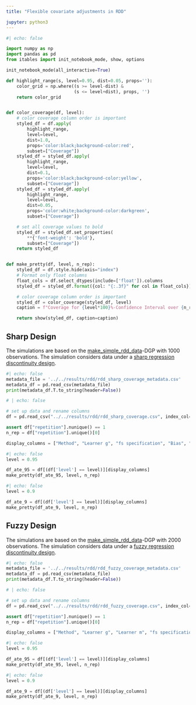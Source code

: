 ```yaml
---
title: "Flexible covariate adjustments in RDD"

jupyter: python3
---
```



```python
#| echo: false

import numpy as np
import pandas as pd
from itables import init_notebook_mode, show, options

init_notebook_mode(all_interactive=True)

def highlight_range(s, level=0.95, dist=0.05, props=''):
    color_grid = np.where((s >= level-dist) &
                          (s <= level+dist), props, '')
    return color_grid


def color_coverage(df, level):
    # color coverage column order is important
    styled_df = df.apply(
        highlight_range,
        level=level,
        dist=1.0,
        props='color:black;background-color:red',
        subset=["Coverage"])
    styled_df = styled_df.apply(
        highlight_range,
        level=level,
        dist=0.1,
        props='color:black;background-color:yellow',
        subset=["Coverage"])
    styled_df = styled_df.apply(
        highlight_range,
        level=level,
        dist=0.05,
        props='color:white;background-color:darkgreen',
        subset=["Coverage"])

    # set all coverage values to bold
    styled_df = styled_df.set_properties(
        **{'font-weight': 'bold'},
        subset=["Coverage"])
    return styled_df


def make_pretty(df, level, n_rep):
    styled_df = df.style.hide(axis="index")
    # Format only float columns
    float_cols = df.select_dtypes(include=['float']).columns
    styled_df = styled_df.format({col: "{:.3f}" for col in float_cols})

    # color coverage column order is important
    styled_df = color_coverage(styled_df, level)
    caption = f"Coverage for {level*100}%-Confidence Interval over {n_rep} Repetitions"

    return show(styled_df, caption=caption)
```

## Sharp Design

The simulations are based on the [make_simple_rdd_data](https://docs.doubleml.org/stable/api/generated/doubleml.rdd.datasets.make_simple_rdd_data.html#doubleml.rdd.datasets.make_simple_rdd_data)-DGP with $1000$ observations. The simulation considers data under a [sharp regression discontinuity design](https://docs.doubleml.org/stable/guide/models.html#sharp-regression-discontinuity-design).

::: {.callout-note title="Metadata"  collapse="true"}

```python
#| echo: false
metadata_file = '../../results/rdd/rdd_sharp_coverage_metadata.csv'
metadata_df = pd.read_csv(metadata_file)
print(metadata_df.T.to_string(header=False))
```

:::

```python
# | echo: false

# set up data and rename columns
df = pd.read_csv("../../results/rdd/rdd_sharp_coverage.csv", index_col=None)

assert df["repetition"].nunique() == 1
n_rep = df["repetition"].unique()[0]

display_columns = ["Method", "Learner g", "fs specification", "Bias", "CI Length", "Coverage"]
```

```python
#| echo: false
level = 0.95

df_ate_95 = df[(df['level'] == level)][display_columns]
make_pretty(df_ate_95, level, n_rep)
```

```python
#| echo: false
level = 0.9

df_ate_9 = df[(df['level'] == level)][display_columns]
make_pretty(df_ate_9, level, n_rep)
```


## Fuzzy Design

The simulations are based on the [make_simple_rdd_data](https://docs.doubleml.org/stable/api/generated/doubleml.rdd.datasets.make_simple_rdd_data.html#doubleml.rdd.datasets.make_simple_rdd_data)-DGP with $2000$ observations. The simulation considers data under a [fuzzy regression discontinuity design](https://docs.doubleml.org/stable/guide/models.html#fuzzy-regression-discontinuity-design).

::: {.callout-note title="Metadata"  collapse="true"}

```python
#| echo: false
metadata_file = '../../results/rdd/rdd_fuzzy_coverage_metadata.csv'
metadata_df = pd.read_csv(metadata_file)
print(metadata_df.T.to_string(header=False))
```

:::

```python
# | echo: false

# set up data and rename columns
df = pd.read_csv("../../results/rdd/rdd_fuzzy_coverage.csv", index_col=None)

assert df["repetition"].nunique() == 1
n_rep = df["repetition"].unique()[0]

display_columns = ["Method", "Learner g", "Learner m", "fs specification", "Bias", "CI Length", "Coverage"]
```

```python
#| echo: false
level = 0.95

df_ate_95 = df[(df['level'] == level)][display_columns]
make_pretty(df_ate_95, level, n_rep)
```

```python
#| echo: false
level = 0.9

df_ate_9 = df[(df['level'] == level)][display_columns]
make_pretty(df_ate_9, level, n_rep)
```
